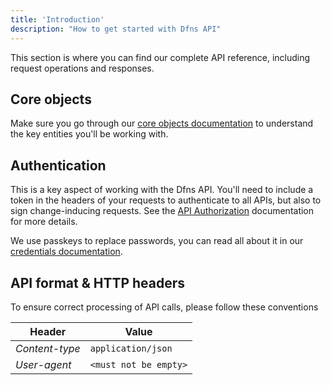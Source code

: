 ```yaml
---
title: 'Introduction'
description: "How to get started with Dfns API"
---
```


This section is where you can find our complete API reference, including request operations and responses.

## Core objects

Make sure you go through our [core objects documentation](/api-reference/core-objects) to understand the key entities you'll be working with.

## Authentication

This is a key aspect of working with the Dfns API. You'll need to include a token in the headers of your requests to authenticate to all APIs, but also to sign change-inducing requests. See the [API Authorization](/api-reference/auth) documentation for more details. 

We use passkeys to replace passwords, you can read all about it in our [credentials documentation](/advanced/credentials).

## API format & HTTP headers

To ensure correct processing of API calls, please follow these conventions

| Header         | Value                 |
| -------------- | --------------------- |
| _Content-type_ | `application/json`    |
| _User-agent_   | `<must not be empty>` |

